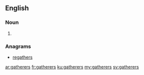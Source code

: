 ==English==

===Noun===
{{head|en}}

# {{plural of|gatherer}}

===Anagrams===
* [[regathers#English|regathers]]

[[ar:gatherers]]
[[fr:gatherers]]
[[ku:gatherers]]
[[my:gatherers]]
[[sv:gatherers]]